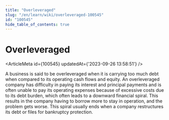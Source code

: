 ```yaml
---
title: "Overleveraged"
slug: "/en/learn/wiki/overleveraged-100545"
id: "100545"
hide_table_of_contents: true
---
```



# Overleveraged

<ArticleMeta id={100545} updatedAt={'2023-09-26 13:58:51'} />
<div className='border-solid border-b border-t-0 my-4 border-[var(--ifm-color-gray-300)]' />

A business is said to be overleveraged when it is carrying too much debt when compared to its operating cash flows and equity. An overleveraged company has difficulty in paying its interest and principal payments and is often unable to pay its operating expenses because of excessive costs due to its debt burden, which often leads to a downward financial spiral. This results in the company having to borrow more to stay in operation, and the problem gets worse. This spiral usually ends when a company restructures its debt or files for bankruptcy protection.
